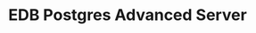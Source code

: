 ---
title: EDB Postgres Advanced Server
navigation:
  - epas_rel_notes
  - "#Getting Started"
  - epas_platform_support
  - epas_inst_linux
  - epas_inst_windows
  - epas_rel_notes
  - epas_upgrade_guide
  - "#For Oracle Developers"
  - epas_compat_ora_dev_guide
  - epas_compat_reference
  - epas_compat_bip_guide
  - epas_compat_tools_guide
  - epas_compat_cat_views
  - epas_compat_spl
  - epas_compat_sql
  - epas_compat_table_partitioning
  - "#Tools"
  - ecpgplus_guide
  - language_pack
  - "#User Guides"
  - epas_security_guide
  - epas_guide
  - edb_plus
directoryDefaults:
  description: "EDB Postgres Advanced Server Version 10 Documentation and release notes. Oracle database compatibility with higher security and data redaction for Enterprises."
legacyRedirectsGenerated:
  # This list is generated by a script. If you need add entries, use the `legacyRedirects` key.
  - "/edb-docs/p/edb-postgres-advanced-server/10"
---